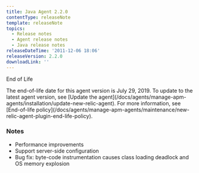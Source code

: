 ```yaml
---
title: Java Agent 2.2.0
contentType: releaseNote
template: releaseNote
topics:
  - Release notes
  - Agent release notes
  - Java release notes
releaseDateTime: '2011-12-06 18:06'
releaseVersion: 2.2.0
downloadLink: ''
---
```


End of Life

<Callout variant="important">
  The end-of-life date for this agent version is July 29, 2019. To update to the latest agent version, see [Update the agent](/docs/agents/manage-apm-agents/installation/update-new-relic-agent). For more information, see [End-of-life policy](/docs/agents/manage-apm-agents/maintenance/new-relic-agent-plugin-end-life-policy).
</Callout>

### Notes

* Performance improvements
* Support server-side configuration
* Bug fix: byte-code instrumentation causes class loading deadlock and OS memory explosion
